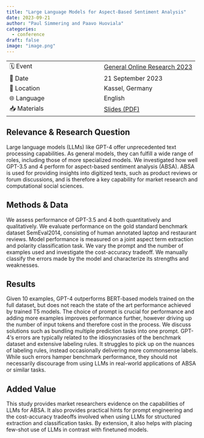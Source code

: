 ```yaml
---
title: "Large Language Models for Aspect-Based Sentiment Analysis"
date: 2023-09-21
author: "Paul Simmering and Paavo Huoviala"
categories:
  - conference
draft: false
image: "image.png"
---
```


| | |
| --- | --- |
| 🗓️ Event | [General Online Research 2023](https://www.gor.de/wp-content/uploads/2023/09/ConferenceProceedings_GOR23_final.pdf)|
| 📅 Date | 21 September 2023 |
| 📍 Location | Kassel, Germany |
| 🌐 Language | English |
| 📥 Materials | [Slides (PDF)](gor_2023_simmering_huoviala.pdf) |

## Relevance & Research Question

Large language models (LLMs) like GPT-4 offer unprecedented text processing capabilities. As general models, they can fulfill a wide range of roles, including those of more specialized models. We investigated how well GPT-3.5 and 4 perform for aspect-based sentiment analysis (ABSA). ABSA is used for providing insights into digitized texts, such as product reviews or forum discussions, and is therefore a key capability for market research and computational social sciences.

## Methods & Data

We assess performance of GPT-3.5 and 4 both quantitatively and qualitatively. We evaluate performance on the gold standard benchmark dataset SemEval2014, consisting of human annotated laptop and restaurant reviews. Model performance is measured on a joint aspect term extraction and polarity classification task. We vary the prompt and the number of examples used and investigate the cost-accuracy tradeoff. We manually classify the errors made by the model and characterize its strengths and weaknesses.

## Results

Given 10 examples, GPT-4 outperforms BERT-based models trained on the full dataset, but does not reach the state of the art performance achieved by trained T5 models. The choice of prompt is crucial for performance and adding more examples improves performance further, however driving up the number of input tokens and therefore cost in the process. We discuss solutions such as bundling multiple prediction tasks into one prompt. GPT-4‘s errors are typically related to the idiosyncrasies of the benchmark dataset and extensive labeling rules. It struggles to pick up on the nuances of labeling rules, instead occasionally delivering more commonsense labels. While such errors hamper benchmark performance, they should not necessarily discourage from using LLMs in real-world applications of ABSA or similar tasks.

## Added Value

This study provides market researchers evidence on the capabilities of LLMs for ABSA. It also provides practical hints for prompt engineering and the cost-accuracy tradeoffs involved when using LLMs for structured extraction and classification tasks. By extension, it also helps with placing few-shot use of LLMs in contrast with finetuned models.
